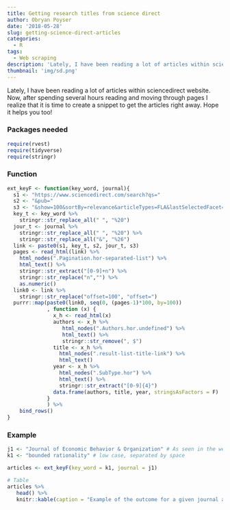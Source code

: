 ```yaml
---
title: Getting research titles from science direct
author: Obryan Poyser
date: '2018-05-28'
slug: getting-science-direct-articles
categories:
  - R
tags:
  - Web scraping
description: 'Lately, I have been reading a lot of articles within sciencedirect website. Now, after spending several hours reading and moving through pages I realize that it is time to create a snippet to get the articles right away. Hope it helps you too!'
thumbnail: 'img/sd.png'
---
```


Lately, I have been reading a lot of articles within sciencedirect website. Now, after spending several hours reading and moving through pages I realize that it is time to create a snippet to get the articles right away. Hope it helps you too!

### Packages needed

```r
require(rvest)
require(tidyverse)
require(stringr)
```

### Function
```r
ext_keyF <- function(key_word, journal){
  s1 <- "https://www.sciencedirect.com/search?qs="
  s2 <- "&pub="
  s3 <- "&show=100&sortBy=relevance&articleTypes=FLA&lastSelectedFacet=articleTypes"
  key_t <- key_word %>%
    stringr::str_replace_all(" ", "%20")
  jour_t <- journal %>%
    stringr::str_replace_all(" ", "%20") %>%
    stringr::str_replace_all("&", "%26")
  link <- paste0(s1, key_t, s2, jour_t, s3)
  pages <- read_html(link) %>%
    html_nodes(".Pagination.hor-separated-list") %>%
    html_text() %>%
    stringr::str_extract("[0-9]+n") %>%
    stringr::str_replace("n","") %>%
    as.numeric()
  link0 <- link %>%
    stringr::str_replace("offset=100", "offset=")
  purrr::map(paste0(link0, seq(0, (pages-1)*100, by=100))
             , function (x) {
               x_h <- read_html(x)
               authors <- x_h %>%
                  html_nodes(".Authors.hor.undefined") %>%
                  html_text() %>%
                  stringr::str_remove(", $")
               title <- x_h %>%
                 html_nodes(".result-list-title-link") %>%
                 html_text()
               year <- x_h %>%
                 html_nodes(".SubType.hor") %>%
                 html_text() %>%
                 stringr::str_extract("[0-9]{4}")
               data.frame(authors, title, year, stringsAsFactors = F)
             }
             ) %>%
    bind_rows()
}
```

### Example

```r
j1 <- "Journal of Economic Behavior & Organization" # As seen in the website
k1 <- "bounded rationality" # low case, separated by space

articles <- ext_keyF(key_word = k1, journal = j1)

# Table
articles %>%
   head() %>%
   knitr::kable(caption = "Example of the outcome for a given journal and key words")
```





